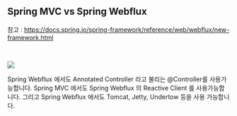 ## Spring MVC vs Spring Webflux

참고 : https://docs.spring.io/spring-framework/reference/web/webflux/new-framework.html

<br/>



![](./img/spring-mvc-vs-spring-webflux/spring-mvc-and-webflux-venn.png)



Spring Webflux 에서도 Annotated Controller 라고 불리는 @Controller를 사용가능합니다. Spring MVC 에서도 Spring Webflux 의 Reactive Client 를 사용가능합니다. 그리고 Spring Webflux 에서도 Tomcat, Jetty, Undertow 등을 사용 가능합니다.<br/>

<br/>



